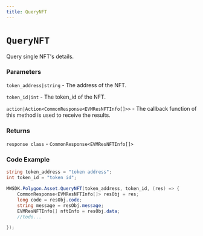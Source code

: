 ```yaml
---
title: QueryNFT
---
```


# `QueryNFT`
Query single NFT's details.
### Parameters
`token_address|string` -  The address of the NFT.

`token_id|int` -   The token_id of the NFT.

`action|Action<CommonResponse<EVMResNFTInfo[]>>` - The callback function of this method is used to receive the results.

### Returns
`response class` - `CommonResponse<EVMResNFTInfo[]>`

### Code Example
```csharp
string token_address = "token address";
int token_id = "token id";

MWSDK.Polygon.Asset.QueryNFT(token_address, token_id, (res) => {
    CommonResponse<EVMResNFTInfo[]> resObj = res;
    long code = resObj.code;
    string message = resObj.message;
    EVMResNFTInfo[] nftInfo = resObj.data;
    //todo...

});
```
